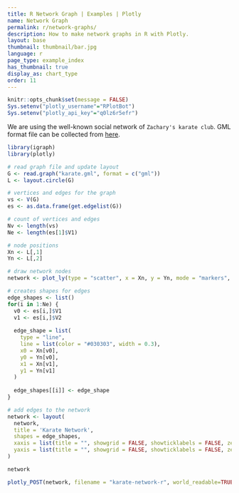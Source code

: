 ```yaml
---
title: R Network Graph | Examples | Plotly
name: Network Graph
permalink: r/network-graphs/
description: How to make network graphs in R with Plotly.
layout: base
thumbnail: thumbnail/bar.jpg
language: r
page_type: example_index
has_thumbnail: true
display_as: chart_type
order: 11
---
```


```r
knitr::opts_chunk$set(message = FALSE)
Sys.setenv("plotly_username"="RPlotBot")
Sys.setenv("plotly_api_key"="q0lz6r5efr")
```

We are using the well-known social network of `Zachary's karate club`. GML format file can be collected from [here](https://gist.github.com/pravj/9168fe52823c1702a07b).

```r
library(igraph)
library(plotly)

# read graph file and update layout
G <- read.graph("karate.gml", format = c("gml"))
L <- layout.circle(G)
```

```r
# vertices and edges for the graph
vs <- V(G)
es <- as.data.frame(get.edgelist(G))
```

```r
# count of vertices and edges
Nv <- length(vs)
Ne <- length(es[1]$V1)
```

```r
# node positions
Xn <- L[,1]
Yn <- L[,2]
```

```r
# draw network nodes
network <- plot_ly(type = "scatter", x = Xn, y = Yn, mode = "markers", text = vs$label, hoverinfo = "text")
```

```r
# creates shapes for edges
edge_shapes <- list()
for(i in 1:Ne) {
  v0 <- es[i,]$V1
  v1 <- es[i,]$V2
  
  edge_shape = list(
    type = "line",
    line = list(color = "#030303", width = 0.3),
    x0 = Xn[v0],
    y0 = Yn[v0],
    x1 = Xn[v1],
    y1 = Yn[v1]
  )
  
  edge_shapes[[i]] <- edge_shape
}
```

```r
# add edges to the network
network <- layout(
  network,
  title = 'Karate Network',
  shapes = edge_shapes,
  xaxis = list(title = "", showgrid = FALSE, showticklabels = FALSE, zeroline = FALSE),
  yaxis = list(title = "", showgrid = FALSE, showticklabels = FALSE, zeroline = FALSE)
)

network

```

```r
plotly_POST(network, filename = "karate-network-r", world_readable=TRUE)
```
